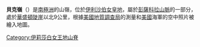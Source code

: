 '''貝克嶺'''（{{lang-en|Baker Ridge}}）是[[南極洲|南極洲]]的山嶺，位於[[伊利沙伯女皇地|伊利沙伯女皇地]]，屬於[[彭薩科拉山脈|彭薩科拉山脈]]的一部分，處於[[華盛頓陡崖|華盛頓陡崖]]以北9公里，根據[[美國地質調查局|美國地質調查局]]的測量和[[美國|美國]]海軍的空中照片被繪入地圖。

{{coord|83|20|S|55|40|W|source:GNIS|display=title}}

{{DEFAULTSORT:Baker Ridge}}
[[Category:伊莉莎白女王地山脊|Category:伊莉莎白女王地山脊]]


{{QueenElizabethLand-geo-stub}}